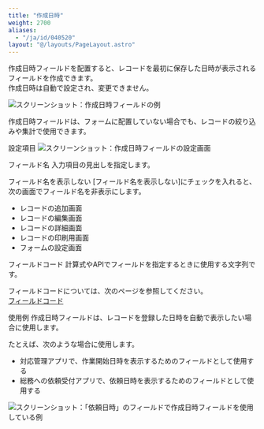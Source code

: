 ```yaml
---
title: "作成日時"
weight: 2700
aliases:
  - "/ja/id/040520"
layout: "@/layouts/PageLayout.astro"
---
```




作成日時フィールドを配置すると、レコードを最初に保存した日時が表示されるフィールドを作成できます。  
作成日時は自動で設定され、変更できません。

<Img src="/k/kintone/img-ja/created_datetime_01.png" alt="スクリーンショット：作成日時フィールドの例" />

<Note>

作成日時フィールドは、フォームに配置していない場合でも、レコードの絞り込みや集計で使用できます。


</Note>

<Heading id="form_parts_created_datetime_20">設定項目</Heading>
<Img src="/k/kintone/img-ja/created_datetime_03.png" alt="スクリーンショット：作成日時フィールドの設定画面" />

<Heading level={3} id="form_parts_created_datetime_2010">フィールド名</Heading>
入力項目の見出しを指定します。

<Heading level={3} id="form_parts_created_datetime_2020">フィールド名を表示しない</Heading>
[フィールド名を表示しない]にチェックを入れると、次の画面でフィールド名を非表示にします。

* レコードの追加画面
* レコードの編集画面
* レコードの詳細画面
* レコードの印刷用画面
* フォームの設定画面

<Heading level={3} id="form_parts_created_datetime_2030">フィールドコード</Heading>
計算式やAPIでフィールドを指定するときに使用する文字列です。

<Note>

フィールドコードについては、次のページを参照してください。  
[フィールドコード](/k/ja/id/040504.html)


</Note>

<Heading id="form_parts_created_datetime_10">使用例</Heading>
作成日時フィールドは、レコードを登録した日時を自動で表示したい場合に使用します。

たとえば、次のような場合に使用します。

* 対応管理アプリで、作業開始日時を表示するためのフィールドとして使用する
* 総務への依頼受付アプリで、依頼日時を表示するためのフィールドとして使用する

<Img src="/k/kintone/img-ja/created_datetime_02.png" alt="スクリーンショット：「依頼日時」のフィールドで作成日時フィールドを使用している例" />
